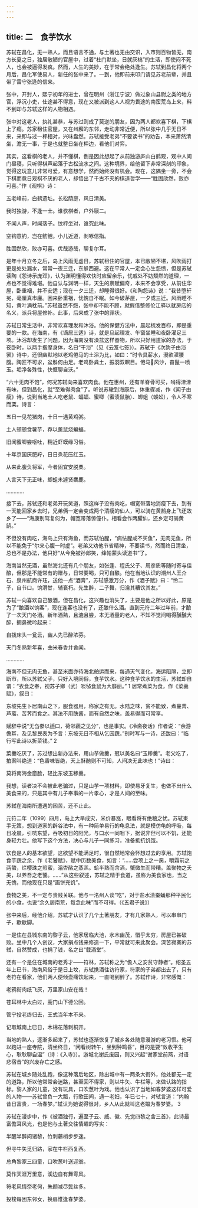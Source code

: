 ```yaml
---
---
---
```

title: 二　食芋饮水
---




苏轼在昌化，无一熟人，而且语言不通，与土著也无由交识，入市则百物皆无，南方长夏之日，独居敝陋的官屋中，过着“杜门默坐，日就灰槁”的生活，即使闷不死人，也会被逼得发疯。然而，人生的美妙，在于常会绝处逢生。苏轼到昌化将两个月后，昌化军使易人，新任的张中来了。一到，他即前来叩门请见苏老前辈，并且带了雷守张逢的信来。

张中，开封人，熙宁初年的进士，曾在明州（浙江宁波）做过象山县尉之类的地方官，浮沉小吏，仕途甚不得意，现在又被派到这人人视为畏途的南蛮荒岛上来，料不到却与苏轼这样的人物相遇。

张中对这老人，执礼甚恭，与苏过则成了莫逆的朋友，因为两人都欢喜下棋，下棋上了瘾。苏家租住官屋，又在州廨的东邻，走动非常近便，所以张中几乎无日不来，来即与过一枰相对，兴味盎然。苏轼接受老弟“不要读书”的劝告，本来萧然清坐，澹无一事，于是也就整日坐在枰边，看他们对弈。

其实，这看棋的老人，并不懂棋，倒是因此想起了从前独游庐山白鹤观，观中人阖门昼寝，只听得棋声起落于古松流水之间。这种境界，给他留下非常深刻的印象，觉得这玩意儿非常可爱，有意想学，然而始终没有机会。现在，这隅坐一旁，不会下棋而竟日观棋不厌的老人，却悟出了千古不灭的棋道哲学——“胜固欣然，败亦可喜。”作《观棋》诗：

五老峰前，白鹤遗址。长松荫庭，风日清美。

我时独游，不逢一士。谁欤棋者，户外屦二。

不闻人声，时闻落子。纹枰坐对，谁究此味。

空钩意钓，岂在鲂鲤。小儿近道，剥啄信指。

胜固然欣，败亦可喜。优哉游哉，聊复尔耳。



是年十月立冬之后，岛上风雨无虚日，苏轼租住的官屋，本已敝陋不堪，风吹雨打更是处处漏水，常常一夜三迁，东躲西避。这在平常人一定会心生怨愤，但是苏轼读陶《怨诗示庞邓》，认为渊明懂得欢快时应留余乐，忧戚处不妨颓然的道理，一点也不觉得难堪。他自认与渊明一样，天生的禀赋偏奇，本来不会享受，从前住华屋，卧重裀，并不安适；现在一夕三迁，却睡得很好。《和陶怨诗》说：“我昔堕轩冕，毫厘真市廛。困来卧重裀，忧愧自不眠。如今破茅屋，一夕或三迁。风雨睡不知，黄叶满枕前。”苏轼虽然不怨，张中却不能不顾，就假借整修伦江驿以就房店的名义，派兵将屋修补。此事，后来成了张中的罪状。

苏轼日常生活中，非常欢喜理发和沐浴。他的保健方法中，晨起梳发百栉，即是重要的一款。在海南，有《谪居三适》诗，就是旦起理发、午窗坐睡和夜卧濯足三项。沐浴却发生了问题，因为海南没有澡盆这样器物，所以只好用道家的办法，于夜卧时，以两手揩摩身体，名曰“干浴”（见《云笈七签》）。苏轼于《次韵子由浴罢》诗中，还很幽默地以老鸡倦马的土浴为比，如曰：“时令具薪水，漫欲濯腰腹。陶匠不可求，盆斛何由足。老鸡卧粪土，振羽双瞑目。倦马𩨍风沙，奋鬣一喷玉。垢净各殊性，快惬聊自沃。”

“六十无肉不饱”，何况苏轼向来喜欢肉食。他在惠州，还有羊脊骨可买，啃得津津有味，但到昌化，就“至难得肉食”了。听说苏辙到海康后，体重骤减，作《闻子由瘦》诗，说到当地土人吃老鼠、蝙蝠、蜜唧（蜜渍鼠胎）、蝍蛆（蜈蚣），令人不寒而栗。诗言：

五日一见花猪肉，十日一遇黄鸡粥。

土人顿顿食薯芋，荐以薰鼠烧蝙蝠。

旧闻蜜唧尝呕吐，稍近虾蟆缘习俗。

十年京国厌肥羜，日日烝花压红玉。

从来此腹负将军，今者固宜安脱粟。

人言天下无正味，蝍蛆未遽贤麋鹿。

…………



接下去，苏轼还和老弟开玩笑道，照这样子没有肉吃，帽宽带落地消瘦下去，到有一天能回家乡去时，兄弟俩一定会变成两个清瘦的仙人，可以骑在黄鹄身上飞还故乡了——“海康别驾复何为，帽宽带落惊僮仆。相看会作两臞仙，还乡定可骑黄鹄。”

不但没有肉吃，海岛上只有海鱼，而苏轼怕腥，“病怯腥咸不买鱼”，无肉无鱼，所以不能免于“尔来心腹一时虚”。老弟又劝他节省精神，不要读书，然而终日清坐，总也不是办法，他只好“从今免被孙郎笑，绛帕蒙头读道书”了。

海南当然无酒，虽然海北还有几个朋友，如张逢、程氏父子、周彦质等随时寄与佳酿，但那是不能常有的赠与，日常要喝，只可自酿。他在当地认识的潮州人王介石、泉州航商许珏，送他一点“酒膏”，苏轼感激万分，作《酒子赋》曰：“怜二子，自节口。饷滑甘，辅衰朽。先生醉，二子舞，归瀹其糟饮其友。”

苏轼一向喜欢自己酿酒，但在昌化，这兴趣也消失了，主要是他之所以好此，原是为了“酿酒以饷客”，现在连客也没有了，还酿什么酒。直到元符二年过年前，才酿了一次天门冬酒。新年酒熟，且漉且尝，本无酒量的老人，不知不觉间喝得醺醺大醉，拥鼻微吟起来：

自拨床头一瓮云，幽人先已醉浓芬。

天门冬熟新年喜，曲米春香并舍闻。

…………



海南不但无肉无鱼，甚至米面亦待海北舶运而来，每遇天气变化，海运阻隔，立即断市，所以苏轼父子，只好入境同俗，食芋饮水。这种食芋饮水的生活，苏轼却自谓：“衣食之奉，视苏子卿（武）啖毡食鼠为大靡丽。” 1 居常煮菜为食，作《菜羹赋》，叙曰：

东坡先生卜居南山之下，服食器用，称家之有无。水陆之味，贫不能致，煮蔓菁、芦菔、苦荠而食之。其法不用酰酱，而有自然之味，盖易得而可常享。



赋辞中说“无刍豢以适口，荷邻蔬之见分”，也是事实。《冷斋夜话》作者说：“余游儋耳，及见黎民表为予言：东坡无日不相从乞园蔬。”别时写与一诗，还跋曰：“临行写此诗以折菜钱。” 2

菜羹吃厌了，苏过想出新办法来，用山芋做羹，冠以美名曰“玉糁羹”。老父吃了，拍案叫绝道：“色香味皆绝，天上酥酏则不可知，人间决无此味也！”诗曰：

莫将南海金齑脍，轻比东坡玉糁羹。



我想，读者决不会被此老骗过，只是山芋一项材料，即使易牙复生，也做不出什么美食来的，只是其中有儿子奉事的一片孝心，才是人间的至味。

苏轼在海南所遭遇的困苦，还不止此。

元符二年（1099）四月，岛上大旱成灾，米价暴涨，眼看将有绝粮之忧。苏轼束手无策，想到道家的辟谷法中，有一种简单易行的龟息法，就是模仿龟的呼吸，每日凌晨，引吭东望，吞吸初日的阳光，与口水一同咽下，据说非但可以不饥，还能身轻力壮。他写下这个方法，决心与儿子一同练习，准备抵抗饥饿。

饮食是人的基本欲望，这欲望不能满足时，很自然地常会怀想过去的享用。苏轼饱食芋蔬之余，作《老饕赋》，赋中历数美食，如言：“……尝项上之一脔，嚼霜前之两螯，烂樱珠之煎蜜，滃杏酪之蒸羔。蛤半熟而含酒，蟹微生而带糟。盖聚物之夭美，以养吾之老饕。……”从这些叙述，苏轼之精于食道，虽称为美食家也，当之无愧，而他现在只是“画饼充饥”。

食物之美，不一定与贵贱关联。他与一洺州人谈“吃”，对于盐水渍蚕蛹那种平民化的小食，也说“余久居南荒，每念此味”而不可得。（《五君子说》）

张中来后，经他介绍，苏轼才认识了几个土著朋友，才有几家熟人，可以串串门子，歇歇脚。

一是住在县城东南的黎子云，他家居临大池，水木幽茂，惜乎太穷，房屋已甚破败。坐中几个人创议，大家捐点钱来修造一下，平常就可来此聚会。深苦寂寞的苏轼，自然赞成，也捐了钱，名之曰“载酒堂”。

还有一个是住在城南的老秀才——符林，苏轼称之为“儋人之安贫守静者”。绍圣五年上巳节，海南风俗于是日上坟，苏轼携酒往访符家，符家的子弟都出去了，只有老符在看家，他们两人便倾壶痛饮起来，一直喝到醉了。苏轼作诗，非常感慨：

老鸦衔肉纸飞灰，万里家山安在哉！

苍耳林中太白过，鹿门山下德公回。

管宁投老终归去，王式当年本不来。

记取城南上巳日，木棉花落刺桐开。



当地的熟人，逐渐多起来了，苏轼也逐渐恢复了城乡各处随意漫游的老习惯。他可以跑进一座寺院，清坐终日，“闲看树转午，坐到钟鸣昏”，目的是要“敛收平生心，耿耿聊自温”（诗：《入寺》）。游城北谢氏废园，则又兴起“谢家堂前燕，对语悲宿昔”的兴废存亡之感。

苏轼在城乡随处乱跑，像这种落后地区，除出城中有一两条大街外，他处都无一定的道路，所以他常常会迷路，甚至回不得家，则以牛矢、牛栏等，来做认路的指标。黎人家的儿童，没有玩具，口吹葱叶为戏。他也认识了当地如春梦婆这样可爱的人物——苏轼曾负一大瓢，行歌田间，遇一老妇，年已七十，对轼言道：“内翰昔日富贵，一场春梦。”轼认为她说得很对，乡人从此就叫这老媪为春梦婆。 3

苏轼在漫步中，作《被酒独行，遍至子云、威、徽、先觉四黎之舍三首》，此诗最富儋耳风光，也是他与土著交往情趣的写实：

半醒半醉问诸黎，竹刺藤梢步步迷。

但寻牛矢觅归路，家在牛栏西复西。

总角黎家三四童，口吹葱叶送迎翁。

莫作天涯万里意，溪边自有舞雩风。

符老风情奈老何，朱颜减尽鬓丝多。

投梭每困东邻女，换扇惟逢春梦婆。